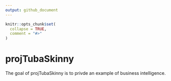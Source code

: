 ```yaml
---
output: github_document
---
```


<!-- README.md is generated from README.Rmd. Please edit that file -->

```r
knitr::opts_chunk$set(
  collapse = TRUE,
  comment = "#>"
)
```

# projTubaSkinny

<!-- badges: start -->
<!-- badges: end -->

The goal of projTubaSkinny is to privde an example of business intelligence.
